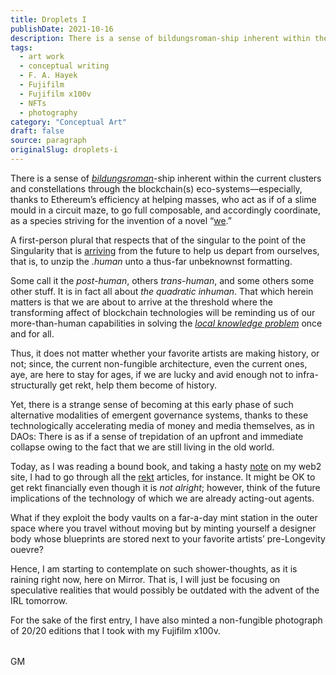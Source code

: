 ```yaml
---
title: Droplets I
publishDate: 2021-10-16
description: There is a sense of bildungsroman-ship inherent within the current clusters and constellations through the blockchain(s) eco-systems—especially, than......
tags:
  - art work
  - conceptual writing
  - F. A. Hayek
  - Fujifilm
  - Fujifilm x100v
  - NFTs
  - photography
category: "Conceptual Art"
draft: false
source: paragraph
originalSlug: droplets-i
---
```



There is a sense of [*bildungsroman*](https://www.britannica.com/art/bildungsroman)-ship inherent within the current clusters and constellations through the blockchain(s) eco-systems—especially, thanks to Ethereum’s efficiency at helping masses, who act as if of a slime mould in a circuit maze, to go full composable, and accordingly coordinate, as a species striving for the invention of a novel “[we](http://caae.phil.cmu.edu/cavalier/80254/kant/kant2.html#:~:text=In%20his%20Lectures%20on%20Logic,What%20may%20I%20hope%20for%3F).”

A first-person plural that respects that of the singular to the point of the Singularity that is [arriving](https://www.youtube.com/watch?v=fiaWsgtJrNI) from the future to help us depart from ourselves, that is, to unzip the *.human* unto a thus-far unbeknownst formatting.

Some call it the *post-human*, others *trans-human*, and some others some other stuff. It is in fact all about *the quadratic inhuman*. That which herein matters is that we are about to arrive at the threshold where the transforming affect of blockchain technologies will be reminding us of our more-than-human capabilities in solving the [*local knowledge problem*](https://fee.org/articles/the-use-of-knowledge-in-society/) once and for all.

Thus, it does not matter whether your favorite artists are making history, or not; since, the current non-fungible architecture, even the current ones, aye, are here to stay for ages, if we are lucky and avid enough not to infra-structurally get rekt, help them become of history.

Yet, there is a strange sense of becoming at this early phase of such alternative modalities of emergent governance systems, thanks to these technologically accelerating media of money and media themselves, as in DAOs: There is as if a sense of trepidation of an upfront and immediate collapse owing to the fact that we are still living in the old world.

Today, as I was reading a bound book, and taking a hasty [note](https://remixocene.xyz/archive/notes-1/) on my web2 site, I had to go through all the [rekt](https://rekt.news/) articles, for instance. It might be OK to get rekt financially even though it is *not alright*; however, think of the future implications of the technology of which we are already acting-out agents.

What if they exploit the body vaults on a far-a-day mint station in the outer space where you travel without moving but by minting yourself a designer body whose blueprints are stored next to your favorite artists’ pre-Longevity ouevre?

Hence, I am starting to contemplate on such shower-thoughts, as it is raining right now, here on Mirror. That is, I will just be focusing on speculative realities that would possibly be outdated with the advent of the IRL tomorrow.

For the sake of the first entry, I have also minted a non-fungible photograph of 20/20 editions that I took with my Fujifilm x100v.

<div style="text-align: center; margin: 2rem 0;">

<NFTEmbed 
  url="https://zora.co/collections/0xDF5b5ee15CC96ba7d0CB6BD9b2c0fc4417ab6445/278" 
  title="3 Freighters and IRL Eth Rockers"
  creator="gokhanturhan"
  description="A non-fungible photograph taken with Fujifilm x100v - 20 editions"
  contractAddress="0xDF5b5ee15CC96ba7d0CB6BD9b2c0fc4417ab6445"
  tokenId="278"
/>

</div>

GM